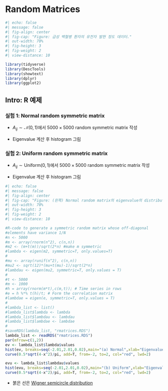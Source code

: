 # Random Matrices {.rmatrices}

```r
#| echo: false
#| message: false
#| fig-align: center
#| fig-cap: "Figure: 급성 백혈병 환자의 유전자 발현 정도 데이터."
#| out-width: 70%
#| fig-height: 3
#| fig-weight: 2
#| view-distance: 10

library(tidyverse) 
library(DescTools)
library(showtext)
library(dplyr)
library(ggplot2)

```

## Intro: R 예제

<!--
https://www.stats.ox.ac.uk/~cucuring/CDT_06_PCA_HighDim_RMTX_FoDS.pdf
-->

### 실험 1: Normal random symmetric matrix

- $A_{ij} \sim \mathcal{N}(0,1)$에서 $5000\times 5000$ random symmetric matrix 작성

- Eigenvalue 계산 후 histogram 그림

### 실험 2: Uniform random symmetric matrix

- $A_{ij} \sim \text{Uniform}(0,1)$에서 $5000\times 5000$ random symmetric matrix 작성

- Eigenvalue 계산 후 histogram 그림

```r
#| echo: false
#| message: false
#| fig-align: center
#| fig-cap: "Figure: (왼쪽) Normal random matrix의 eigenvalue의 distribution. (오른쪽) Uniform random matrix의 eigenvalue의 distribution."
#| out-width: 70%
#| fig-height: 3
#| fig-weight: 2
#| view-distance: 10

#R-code to generate a symmetric random matrix whose off-diagonal
#elements have variance 1/N
#n <- 5000
#m <- array(rnorm(n^2), c(n,n))
#m2 <- (m+t(m))/sqrt(2*n) #make m symmetric
#lambda <- eigen(m2, symmetric=T, only.values=T)
#
#mu <- array(runif(n^2), c(n,n))
#mu2 <- sqrt(12)*(mu+t(mu)-1)/sqrt(2*n)
#lambdau <- eigen(mu2, symmetric=T, only.values = T)
#
#t <- 5000
#m <- 1000
#h = array(rnorm(m*t),c(m,t)); # Time series in rows
#e = h %*% t(h)/t; # Form the correlation matrix
#lambdae = eigen(e, symmetric=T, only.values = T)
#
#lambda_list <- list()
#lambda_list$lambda <- lambda
#lambda_list$lambdau <- lambdau
#lambda_list$lambdae <- lambdae
#
#saveRDS(lambda_list, "rmatrices.RDS")
lambda_list <- readRDS("rmatrices.RDS")
par(mfrow=c(1,2))
ev <- lambda_list$lambda$values
hist(ev, breaks=seq(-2.01,2.01,0.02),main="(a) Normal",xlab="Eigenvalues",freq=F)
curve(0.5*sqrt(4-x^2)/pi, add=T, from=-2, to=2, col="red", lwd=2)

evu <- lambda_list$lambdau$values
hist(evu, breaks=seq(-2.01,2.01,0.02),main="(b) Uniform",xlab="Eigenvalues",freq=F)
curve(0.5*sqrt(4-x^2)/pi, add=T, from=-2, to=2, col="red", lwd=2)

```

- 붉은 선은 [Wigner semicircle distribution
](https://en.wikipedia.org/wiki/Wigner_semicircle_distribution)